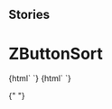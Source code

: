 
## Stories

<Meta
  title="Buttons/ZButtonSort"
  component="z-button-sort"
/>

# ZButtonSort

<Preview>
  <Story name="z-button-sort">
    {html` <z-button-sort
      label="${text("label", "sort")}"
      counter="${number("counter", 3)}"
      desclabel="${text("desclabel", "label DESC")}"
      sortlabelasc="${text("sortlabelasc", "1-9")}"
      sortlabeldesc="${text("sortlabeldesc", "9-1")}"
      isselected="${boolean("isselected", true)}"
      sortasc="${boolean("sortasc", true)}"
    ></z-button-sort>`}
  </Story>
  <Story name="z-button-sort ellipsis">
    {html` <z-button-sort
      label="${text("label", "Testo molto lungo lungo lungo lunghissimo lunghissimo lunghissimo ancora di più")}"
      counter="${number("counter", 3)}"
      desclabel="${text("desclabel", "label DESC")}"
      sortlabelasc="${text("sortlabelasc", "1-9")}"
      sortlabeldesc="${text("sortlabeldesc", "9-1")}"
      isselected="${boolean("isselected", true)}"
      sortasc="${boolean("sortasc", true)}"
    ></z-button-sort>`}
  </Story>
</Preview>

{" "}

<Props of="z-button-sort" />
